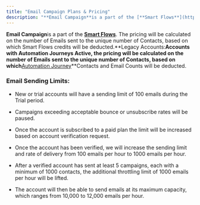 ```yaml
---
title: "Email Campaign Plans & Pricing"
description: "**Email Campaign**is a part of the [**Smart Flows**](https://support.salesmate.io/hc/en-us/articles/36622327424793). The pricing will be calculated on..."
---
```


**Email Campaign**is a part of the [**Smart Flows**](https://support.salesmate.io/hc/en-us/articles/36622327424793). The pricing will be calculated on the number of Emails sent to the unique number of Contacts, based on which Smart Flows credits will be deducted.**Legacy Accounts:**Accounts with Automation Journeys Active, the pricing will be calculated on the number of Emails sent to the unique number of Contacts, based on which**[Automation Journey](https://support.salesmate.io/hc/en-us/articles/360061933432)**Contacts and Email Counts will be deducted.

<Note>


### Email Sending Limits:


*   New or trial accounts will have a sending limit of 100 emails during the Trial period.

*   Campaigns exceeding acceptable bounce or unsubscribe rates will be paused.

*   Once the account is subscribed to a paid plan the limit will be increased based on account verification request.

*   Once the account has been verified, we will increase the sending limit and rate of delivery from 100 emails per hour to 1000 emails per hour.

*   After a verified account has sent at least 5 campaigns, each with a minimum of 1000 contacts, the additional throttling limit of 1000 emails per hour will be lifted.

*   The account will then be able to send emails at its maximum capacity, which ranges from 10,000 to 12,000 emails per hour.

</Note>
